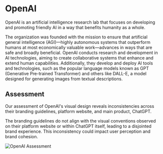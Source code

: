 
<Meta name="OpenAI" title="OpenAI" />

# OpenAI

OpenAI is an artificial intelligence research lab that focuses on developing and promoting friendly AI in a way that benefits humanity as a whole. 

The organization was founded with the mission to ensure that artificial general intelligence (AGI)—highly autonomous systems that outperform humans at most economically valuable work—advances in ways that are safe and broadly beneficial. OpenAI conducts research and development in AI technologies, aiming to create collaborative systems that enhance and extend human capabilities. Additionally, they develop and deploy AI tools and technologies, such as the popular language models known as GPT (Generative Pre-trained Transformer) and others like DALL-E, a model designed for generating images from textual descriptions.

## Assessment

Our assessment of OpenAI's visual design reveals inconsistencies across their branding guidelines, platform website, and main product, ChatGPT. 

The branding guidelines do not align with the visual conventions observed on their platform website or within ChatGPT itself, leading to a disjointed brand experience. This inconsistency could impact user perception and brand cohesion.

![OpenAI Assessment](/images/bg-6.png)